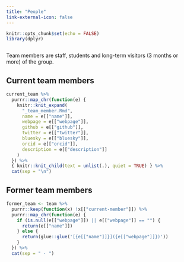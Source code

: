 ```yaml
---
title: "People"
link-external-icon: false
---
```


<script src="https://kit.fontawesome.com/52811a1d50.js" crossorigin="anonymous"></script>

```r
knitr::opts_chunk$set(echo = FALSE)
library(dplyr)
```

```r
```

Team members are staff, students and long-term visitors (3 months or more) of the group.

## Current team members

```r
current_team %>%
  purrr::map_chr(function(e) {
    knitr::knit_expand(
      "_team_member.Rmd", 
      name = e[["name"]],
      webpage = e[["webpage"]],
      github = e[["github"]],
      twitter = e[["twitter"]],
      bluesky = e[["bluesky"]],
      orcid = e[["orcid"]],
      description = e[["description"]]
    )
  }) %>%
  { knitr::knit_child(text = unlist(.), quiet = TRUE) } %>%
  cat(sep = "\n")
```

## Former team members

```r
former_team <- team %>%
  purrr::keep(function(x) !x[["current-member"]]) %>%
  purrr::map_chr(function(e) {
    if (is.null(e[["webpage"]]) || e[["webpage"]] == "") {
      return(e[["name"]])
    } else {
      return(glue::glue('[{e[["name"]]}]({e[["webpage"]]})'))
    }
  }) %>%
  cat(sep = " · ")
```

